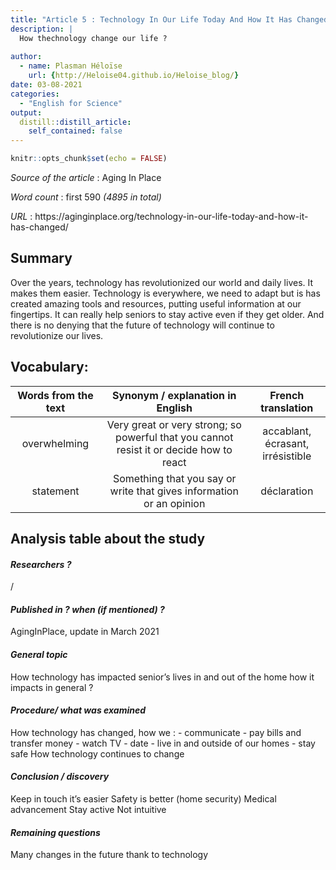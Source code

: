 ```yaml
---
title: "Article 5 : Technology In Our Life Today And How It Has Changed"
description: |
  How thechnology change our life ?
  
author:
  - name: Plasman Héloïse
    url: {http://Heloise04.github.io/Heloise_blog/}
date: 03-08-2021
categories:
  - "English for Science"
output:
  distill::distill_article:
    self_contained: false
---
```


```r
knitr::opts_chunk$set(echo = FALSE)
```

_Source of the article_ : Aging In Place

_Word count_ : first 590 *(4895 in total)*

_URL_ : https://aginginplace.org/technology-in-our-life-today-and-how-it-has-changed/ 

## Summary 

Over the years, technology has revolutionized our world and daily lives. It makes them easier. Technology is everywhere, we need to adapt but is has created amazing tools and resources, putting useful information at our fingertips.
It can really help seniors to stay active even if they get older. 
And there is no denying that the future of technology will continue to revolutionize our lives.


## Vocabulary: 

| Words from the text 	| Synonym / explanation in English 	| French translation |
|:-------------------:	|:--------------------------------:	|:----------------:	|
|overwhelming|Very great or very strong; so powerful that you cannot resist it or decide how to react|accablant, écrasant, irrésistible|
|statement|Something that you say or write that gives information or an opinion|déclaration|


## Analysis table about the study


#### *Researchers ?*

/

#### *Published in ? when (if mentioned) ?*

AgingInPlace, update in March 2021

#### *General topic*

How technology has impacted senior’s lives in and out of the home how it impacts in general ?

#### *Procedure/ what was examined* 

How technology has changed, how we : 
-	communicate
-	pay bills and transfer money
-	watch TV
-	date
-	live in and outside of our homes
-	stay safe
How technology continues to change


#### *Conclusion / discovery* 

Keep in touch it’s easier
Safety is better (home security)
Medical advancement
Stay active
Not intuitive


#### *Remaining questions*

Many changes in the future thank to technology
